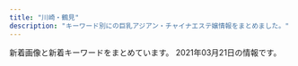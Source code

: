 ```yaml
---
title: "川崎・鶴見"
description: "キーワード別にの巨乳アジアン・チャイナエステ嬢情報をまとめました。"
---
```


新着画像と新着キーワードをまとめています。
2021年03月21日の情報です。

<DmmAffiliateIns />
<KeywordTable
  shops={
    [
    {
        "img_links": [],
        "name": "\u4eba\u9b5a\u306e\u604b",
        "keywords": {},
        "url": "http://genkimori.ests.jp/",
        "station": "JR\u9db4\u898b\u99c5\u6771\u53e3"
    },
    {
        "name": "Lucky\u30fb\u30e9\u30c3\u30ad\u30fc",
        "station": "\u9db4\u898b\u99c5\u6771\u53e3",
        "img_links": [
            "http://t-lucky.work/images/5.jpg",
            "http://t-lucky.work/images/head.jpg",
            "http://t-lucky.work/images/staff_t.jpg",
            "http://t-lucky.work/images/int2.jpg",
            "http://t-lucky.work/images/b1.jpg",
            "http://t-lucky.work/images/int1.jpg",
            "http://t-lucky.work/sp/img/emi1.jpg",
            "http://t-lucky.work/sp/images/b2.jpg",
            "http://t-lucky.work/sp/images/menu/top.jpg",
            "http://t-lucky.work/sp/staff/yuki.jpg",
            "http://t-lucky.work/sp/staff/mika.jpg",
            "http://t-lucky.work/images/1.jpg",
            "http://t-lucky.work/sp/staff/mimi.jpg",
            "http://t-lucky.work/images/sys3.jpg",
            "http://t-lucky.work/images/8.jpg",
            "http://t-lucky.work/img/yuki1.jpg",
            "http://t-lucky.work/img/yumi1.jpg",
            "http://t-lucky.work/sp/images/pc.jpg",
            "http://t-lucky.work/sp/img/mimi1.jpg",
            "http://t-lucky.work/staff/mika.jpg",
            "http://t-lucky.work/staff/rei.jpg",
            "http://t-lucky.work/sp/img/yuyu1.jpg",
            "http://t-lucky.work/sp/images/ac1.jpg",
            "http://t-lucky.work/images/line.png",
            "http://t-lucky.work/sp/staff/rina.jpg",
            "http://t-lucky.work/sp/images/b3.jpg",
            "http://t-lucky.work/img/yuyu1.jpg",
            "http://t-lucky.work/sp/img/rina1.jpg",
            "http://t-lucky.work/sp/images/tel.jpg",
            "http://t-lucky.work/staff/yuki.jpg",
            "http://t-lucky.work/sp/images/int2.jpg",
            "http://t-lucky.work/sp/staff/yuyu.jpg",
            "http://t-lucky.work/sp/images/footer.jpg",
            "http://t-lucky.work/images/3.jpg",
            "http://t-lucky.work/sp/img/yuki1.jpg",
            "http://t-lucky.work/images/ta.jpg",
            "http://t-lucky.work/img/emi1.jpg",
            "http://t-lucky.work/images/sys4.jpg",
            "http://t-lucky.work/sp/images/sys1.jpg",
            "http://t-lucky.work/sp/menu/top.jpg",
            "http://t-lucky.work/images/6.jpg",
            "http://t-lucky.work/images/9.jpg",
            "http://t-lucky.work/sp/img/aya1.jpg",
            "http://t-lucky.work/img/aya1.jpg",
            "http://t-lucky.work/img/mika1.jpg",
            "http://t-lucky.work/images/sys2.jpg",
            "http://t-lucky.work/images/sys1.jpg",
            "http://t-lucky.work/sp/images/rec1.jpg",
            "http://t-lucky.work/sp/images/top.jpg",
            "http://t-lucky.work/sp/staff/aya.jpg",
            "http://t-lucky.work/images/2.jpg",
            "http://t-lucky.work/staff/mimi.jpg",
            "http://t-lucky.work/staff/yuyu.jpg",
            "http://t-lucky.work/img/mimi1.jpg",
            "http://t-lucky.work/sp/images/menu/staff.jpg",
            "http://t-lucky.work/staff/rina.jpg",
            "http://t-lucky.work/sp/staff/yumi.jpg",
            "http://t-lucky.work/images/b3.jpg",
            "http://t-lucky.work/sp/menu/staff.jpg",
            "http://t-lucky.work/sp/images/int1.jpg",
            "http://t-lucky.work/images/sm.jpg",
            "http://t-lucky.work/images/7.jpg",
            "http://t-lucky.work/images/4.jpg",
            "http://t-lucky.work/staff/emi.jpg",
            "http://t-lucky.work/images/tr.jpg",
            "http://t-lucky.work/images/news.jpg",
            "http://t-lucky.work/images/b2.jpg",
            "http://t-lucky.work/sp/images/topgirl.jpg",
            "http://t-lucky.work/images/interior_t.jpg",
            "http://t-lucky.work/sp/staff/emi.jpg",
            "http://t-lucky.work/img/rina1.jpg",
            "http://t-lucky.work/sp/img/rei1.jpg",
            "http://t-lucky.work/sp/images/staff_t.jpg",
            "http://t-lucky.work/sp/img/mika1.jpg",
            "http://t-lucky.work/sp/images/sys2.jpg",
            "http://t-lucky.work/staff/aya.jpg",
            "http://t-lucky.work/sp/images/news.jpg",
            "http://t-lucky.work/sp/img/yumi1.jpg",
            "http://t-lucky.work/staff/yumi.jpg",
            "http://t-lucky.work/sp/images/head.jpg",
            "http://t-lucky.work/sp/staff/rei.jpg",
            "http://t-lucky.work/sp/menu/interior.jpg",
            "http://t-lucky.work/sp/images/interior_t.jpg",
            "http://t-lucky.work/img/rei1.jpg",
            "http://t-lucky.work/sp/images/b1.jpg",
            "http://t-lucky.work/sp/images/newsb.jpg"
        ],
        "keywords": {},
        "url": "http://t-lucky.work/"
    },
    {
        "img_links": [
            "http://www.iyasi-massage.com/images/staff/sta_01.jpg",
            "http://www.iyasi-massage.com/images/staff/sta_021.jpg",
            "http://www.iyasi-massage.com/images/gallery/gallery_01.jpg",
            "http://www.iyasi-massage.com/images/home/index_page_top.jpg",
            "http://www.iyasi-massage.com/images/staff/sta_06.jpg",
            "http://www.iyasi-massage.com/images/staff/sta_0z2.jpg",
            "http://www.iyasi-massage.com/images/staff/staff_top.jpg",
            "http://www.iyasi-massage.com/images/staff_one/staff_one_top.jpg",
            "http://www.iyasi-massage.com/images/home/index_04.jpg",
            "http://www.iyasi-massage.com/images/top/top_04.jpg",
            "http://www.iyasi-massage.com/images/staff/sta_023.jpg",
            "http://www.iyasi-massage.com/images/gallery/gallery_402.jpg",
            "http://www.iyasi-massage.com/images/staff/sta_03.jpg",
            "http://www.iyasi-massage.com/images/top/top_05.jpg",
            "http://www.iyasi-massage.com/images/gallery/gallery_101.jpg",
            "http://www.iyasi-massage.com/images/staff/sta_08.jpg",
            "http://www.iyasi-massage.com/images/staff_one/staff_one_04.jpg",
            "http://www.iyasi-massage.com/images/gallery/gallery_403.jpg",
            "http://www.iyasi-massage.com/images/staff_one/staff_one_03.jpg",
            "http://www.iyasi-massage.com/images/staff/sta_0z6.jpg",
            "http://www.iyasi-massage.com/images/top/top_06.jpg",
            "http://www.iyasi-massage.com/images/top/top_08.png",
            "http://www.iyasi-massage.com/images/system/syatem_303.jpg",
            "http://www.iyasi-massage.com/images/gallery/gallery_top.jpg",
            "http://www.iyasi-massage.com/images/staff_one/staff_one_07.png",
            "http://www.iyasi-massage.com/images/home/QR.png",
            "http://www.iyasi-massage.com/images/staff_one/staff_one_08.png",
            "http://www.iyasi-massage.com/images/staff_one/staff_one_01.jpg",
            "http://www.iyasi-massage.com/images/home/index_tel.jpg",
            "http://www.iyasi-massage.com/images/staff_image/staff_d05.jpg",
            "http://www.iyasi-massage.com/images/staff_one/staff_one_02.jpg",
            "http://www.iyasi-massage.com/images/staff/sta_0z9.jpg",
            "http://www.iyasi-massage.com/images/staff_one/staff_one_05.jpg",
            "http://www.iyasi-massage.com/images/home/top_qp.jpg",
            "http://www.iyasi-massage.com/images/system/syatem_301.jpg",
            "http://www.iyasi-massage.com/images/top/top_01.jpg",
            "http://www.iyasi-massage.com/images/system/syatem_302.jpg",
            "http://www.iyasi-massage.com/images/staff/sta_04.jpg",
            "http://www.iyasi-massage.com/images/home/index_03.jpg",
            "http://www.iyasi-massage.com/images/staff/sta_0z10.jpg",
            "http://www.iyasi-massage.com/images/staff/sta_010.jpg",
            "http://www.iyasi-massage.com/images/home/index_qup.jpg",
            "http://www.iyasi-massage.com/images/gallery/gallery_102.jpg",
            "http://www.iyasi-massage.com/images/staff_image/staff_d04.jpg",
            "http://www.iyasi-massage.com/images/gallery/gallery_103.jpg",
            "http://www.iyasi-massage.com/images/staff/sta_0z8.jpg",
            "http://www.iyasi-massage.com/images/staff/sta_0z12.jpg",
            "http://www.iyasi-massage.com/images/gallery/gallery_401.jpg",
            "http://www.iyasi-massage.com/images/gallery/gallery_404.jpg",
            "http://www.iyasi-massage.com/images/staff_image/staff_d03.jpg",
            "http://www.iyasi-massage.com/images/top/top_03.jpg",
            "http://www.iyasi-massage.com/images/gallery/gallery_104.jpg",
            "http://www.iyasi-massage.com/images/staff_image/staff_d06.jpg",
            "http://www.iyasi-massage.com/images/staff_image/staff_d01.jpg",
            "http://www.iyasi-massage.com/images/top/top_02.jpg",
            "http://www.iyasi-massage.com/images/staff/sta_07.jpg",
            "http://www.iyasi-massage.com/images/staff_image/staff_d02.jpg"
        ],
        "keywords": {},
        "name": "\u6843\u6e90\u90f7",
        "station": "JR\u5ddd\u5d0e\u99c5\u6771\u53e3",
        "url": "http://www.iyasi-massage.com/"
    },
    {
        "name": "Men\u2019s Pal Spa\u30fb\u30e1\u30f3\u30ba\u30d1\u30eb\u30b9\u30d1",
        "station": "JR\u9db4\u898b\u99c5\u6771\u53e3",
        "url": "https://www.pal-spa.com/",
        "keywords": {
            "G": 13,
            "\u30c0\u30a4\u30ca\u30de\u30a4\u30c8": 1,
            "\u30bb\u30af\u30b7\u30fc": 8,
            "100": 1
        },
        "img_links": [
            "https://www.pal-spa.com/img/girl/main/smain2342be10adc295a0fc3adfdb5b77838c4a7.jpg",
            "https://www.pal-spa.com/img/girl/main/smain28209dcea86d45d39c34084233d3f05abd3.jpg",
            "https://www.pal-spa.com/img/blog/palspa_blog_20200803_ai4.jpg",
            "https://www.pal-spa.com/img/camp/camp_20210303sp.jpg",
            "https://www.pal-spa.com/img/girl/pickup/pickup20200104064211.jpg",
            "https://www.pal-spa.com/img/girl/list/slist9224bead323710d8ed7f0640125518c54.jpg",
            "https://www.pal-spa.com/img/girl/main/smain2924975d1e88a92635112090a18fddfe496.jpg",
            "https://www.pal-spa.com/img/blog/palspa_blog_20200113_miyuki3.jpg",
            "https://www.pal-spa.com/img/blog/palspa_blog_20200316_aya2.jpg",
            "https://www.pal-spa.com/img/girl/main/smain34264ec295988800531cb0f78cdcfbcb9cf.jpg",
            "https://www.pal-spa.com/img/blog/palspa_blog_20200113_miyuki2.jpg",
            "https://www.pal-spa.com/img/material/massage_sentai1.jpg",
            "https://www.pal-spa.com/img/blog/palspa_blog_20200316_aya3.jpg",
            "https://www.pal-spa.com/img/girl/main/smain93489e4bc2f68cb6c1df5f2c0780e53ef2.jpg",
            "https://www.pal-spa.com/img/blog/postimage20200805131611.jpg",
            "https://www.pal-spa.com/img/blog/palspa_blog_20191204_izumi6.jpg",
            "https://www.pal-spa.com/img/blog/palspa_blog_20191204_izumi7.jpg",
            "https://www.pal-spa.com/img/girl/main/smain851caefc8aa890323cc659f5abf9da1937.jpg",
            "https://www.pal-spa.com/img/girl/main/smain241254584407bed049e349a41c5443a4345.jpg",
            "https://www.pal-spa.com/img/girl/main/smain2934975d1e88a92635112090a18fddfe496.jpg",
            "https://www.pal-spa.com/img/blog/palspa_blog_20191201_kiki5.jpg",
            "https://www.pal-spa.com/img/blog/palspa_blog_20200803_ai6.jpg",
            "https://www.pal-spa.com/img/blog/palspa_blog_20200113_miyuki5.jpg",
            "https://www.pal-spa.com/img/girl/main/smain2332be10adc295a0fc3adfdb5b77838c4a7.jpg",
            "https://www.pal-spa.com/img/girl/main/smain44b39a706bac6618b1571f7fdf4631427d.jpg",
            "https://www.pal-spa.com/img/girl/main/smain411179e3d7fbd9c1dd52f6aa2a671ce0bd.jpg",
            "https://www.pal-spa.com/img/girl/pickup/pickup20210315213817.jpg",
            "https://www.pal-spa.com/img/blog/postimage20191201160850.jpg",
            "https://www.pal-spa.com/img/girl/main/smain295c66d8a8ea77ad563b7a5d4d245be38c5.jpg",
            "https://www.pal-spa.com/img/girl/list/sface259a92ee295305fdbc6e4cd5a68dad5216.jpg",
            "https://www.pal-spa.com/img/girl/main/smain821caefc8aa890323cc659f5abf9da1937.jpg",
            "https://www.pal-spa.com/img/blog/palspa_blog_20191201_aica4.jpg",
            "https://www.pal-spa.com/img/girl/list/slist21c8c7f499c3f4da854e401c53978a3677.jpg",
            "https://www.pal-spa.com/img/girl/list/slist3554b4a93c1d8da9b438b9a8315d5d34f1.jpg",
            "https://www.pal-spa.com/img/blog/palspa_blog_20191201_aica3.jpg",
            "https://www.pal-spa.com/img/girl/pickup/pickup20210120104719.jpg",
            "https://www.pal-spa.com/img/material/massage_siatu1.jpg",
            "https://www.pal-spa.com/img/blog/palspa_blog_20191201_aica7.jpg",
            "https://www.pal-spa.com/img/girl/list/sface2815022380c60cdc7043c4ec074cee02f5.jpg",
            "https://www.pal-spa.com/img/girl/pickup/pickup20200822150116.jpg",
            "https://www.pal-spa.com/img/girl/list/sface31f19f00dae05be97f6dce6cb5dbe8eec8.jpg",
            "https://www.pal-spa.com/img/girl/main/smain254b45d339d6509c6b7779e499e2a9b6ba6.jpg",
            "https://www.pal-spa.com/img/girl/main/smain92489e4bc2f68cb6c1df5f2c0780e53ef2.jpg",
            "https://www.pal-spa.com/img/girl/main/smain311813891f0a4f13a5dcec2552f803dff41.jpg",
            "https://www.pal-spa.com/img/blog/postimage20190909035711.jpg",
            "https://www.pal-spa.com/img/material/image_auth.png",
            "https://www.pal-spa.com/img/girl/main/smain313cf1a94bbeb47fd61d9c8a0ac5715f220.jpg",
            "https://www.pal-spa.com/img/girl/main/smain321552450a07c5e6fcf616569ce56276f28.jpg",
            "https://www.pal-spa.com/img/girl/main/smain3448922ce8484534d2b75a91ab7a300e6de.jpg",
            "https://www.pal-spa.com/img/material/massage_sentai3.jpg",
            "https://www.pal-spa.com/img/girl/list/sface21a4782a043e7ca29f58aba8d6552a2d6e.jpg",
            "https://www.pal-spa.com/img/blog/palspa_blog_20191201_yui4.jpg",
            "https://www.pal-spa.com/img/blog/palspa_blog_20200316_aya8.jpg",
            "https://www.pal-spa.com/img/girl/list/swest2934a16061b4519bc353f475021810bbc2.jpg",
            "https://www.pal-spa.com/img/girl/list/slist32552450a07c5e6fcf616569ce56276f28.jpg",
            "https://www.pal-spa.com/img/blog/postimage20190823184018.jpg",
            "https://www.pal-spa.com/img/blog/palspa_blog_20200803_ai5.jpg",
            "https://www.pal-spa.com/img/girl/main/smain355497d0fc321a60342a97907dcf15eddb4.jpg",
            "https://www.pal-spa.com/img/blog/palspa_blog_20191201_yui6.jpg",
            "https://www.pal-spa.com/img/camp/20210303_newface.jpg",
            "https://www.pal-spa.com/img/blog/palspa_blog_20191204_erica2.jpg",
            "https://www.pal-spa.com/img/blog/palspa_blog_20200113_miyuki8.jpg",
            "https://www.pal-spa.com/img/blog/palspa_blog_20191201_yui5.jpg",
            "https://www.pal-spa.com/img/blog/palspa_blog_20191201_yui3.jpg",
            "https://www.pal-spa.com/img/girl/list/swest34fb1e5b054a6796aafb6d24f36ac90950.jpg",
            "https://www.pal-spa.com/img/girl/main/smain2322be10adc295a0fc3adfdb5b77838c4a7.jpg",
            "https://www.pal-spa.com/img/girl/main/smain253b45d339d6509c6b7779e499e2a9b6ba6.jpg",
            "https://www.pal-spa.com/img/girl/list/sface2934a16061b4519bc353f475021810bbc2.jpg",
            "https://www.pal-spa.com/img/blog/postimage20191201162035.jpg",
            "https://www.pal-spa.com/img/girl/main/smain32444cc176e6519c5cfcaa30cdb6b3d4ae6.jpg",
            "https://www.pal-spa.com/img/blog/postimage20191205024522.jpg",
            "https://www.pal-spa.com/img/girl/list/slist31991bce11ee745ecab812af3ff1cb34c6.jpg",
            "https://www.pal-spa.com/img/blog/palspa_blog_20200316_aya5.jpg",
            "https://www.pal-spa.com/img/girl/list/sface41179e3d7fbd9c1dd52f6aa2a671ce0bd.jpg",
            "https://www.pal-spa.com/img/blog/palspa_blog_20200803_ai8.jpg",
            "https://www.pal-spa.com/img/girl/main/smain29126f46703ae5614cc6531d2d744ef64cb.jpg",
            "https://www.pal-spa.com/img/girl/main/smain95ef1bf25458f90407a4281129029fee02.jpg",
            "https://www.pal-spa.com/img/girl/main/smain315f04254ecea9c57f49748c46b01a7664c.jpg",
            "https://www.pal-spa.com/img/camp/camp_20210101min75.jpg",
            "https://www.pal-spa.com/img/girl/list/swest232be10adc295a0fc3adfdb5b77838c4a7.jpg",
            "https://www.pal-spa.com/img/girl/list/slist24940766e3a46af57756429b6407dea11e.jpg",
            "https://www.pal-spa.com/img/girl/main/smain281fd9bc58195da2c4f8c318534044e362e.jpg",
            "https://www.pal-spa.com/img/girl/list/sface35c7e2ebf50e97c57692dbfd94cccf9ddb.jpg",
            "https://www.pal-spa.com/img/girl/main/smain215a4782a043e7ca29f58aba8d6552a2d6e.jpg",
            "https://www.pal-spa.com/img/girl/list/sface32552450a07c5e6fcf616569ce56276f28.jpg",
            "https://www.pal-spa.com/img/girl/list/swest32552450a07c5e6fcf616569ce56276f28.jpg",
            "https://www.pal-spa.com/img/girl/main/smain2352be10adc295a0fc3adfdb5b77838c4a7.jpg",
            "https://www.pal-spa.com/img/girl/list/sface9b20525be57ec14c2cab254b7f38bd4df.jpg",
            "https://www.pal-spa.com/img/girl/main/smain255b45d339d6509c6b7779e499e2a9b6ba6.jpg",
            "https://www.pal-spa.com/img/girl/main/smain3438922ce8484534d2b75a91ab7a300e6de.jpg",
            "https://www.pal-spa.com/img/blog/palspa_blog_20200803_ai3.jpg",
            "https://www.pal-spa.com/img/girl/list/sface232be10adc295a0fc3adfdb5b77838c4a7.jpg",
            "https://www.pal-spa.com/img/girl/main/smain283aa054b0383cc218664f07c55c4e1d3f0.jpg",
            "https://www.pal-spa.com/img/blog/palspa_blog_20191201_kiki7.jpg",
            "https://www.pal-spa.com/img/girl/main/smain214a4782a043e7ca29f58aba8d6552a2d6e.jpg",
            "https://www.pal-spa.com/img/camp/camp_20210201.jpg",
            "https://www.pal-spa.com/img/girl/main/smain354497d0fc321a60342a97907dcf15eddb4.jpg",
            "https://www.pal-spa.com/img/blog/palspa_blog_20191204_izumi4.jpg",
            "https://www.pal-spa.com/img/girl/list/swest24254584407bed049e349a41c5443a4345.jpg",
            "https://www.pal-spa.com/img/girl/list/slist41179e3d7fbd9c1dd52f6aa2a671ce0bd.jpg",
            "https://www.pal-spa.com/img/blog/palspa_blog_20191204_izumi1.jpg",
            "https://www.pal-spa.com/img/blog/palspa_blog_20191204_erica6.jpg",
            "https://www.pal-spa.com/img/blog/postimage20200112225143.jpg",
            "https://www.pal-spa.com/img/blog/palspa_blog_20191204_erica4.jpg",
            "https://www.pal-spa.com/img/girl/main/smain3525044e0e79b6d94578c6c78296fb853e4.jpg",
            "https://www.pal-spa.com/img/girl/main/smain94ef1bf25458f90407a4281129029fee02.jpg",
            "https://www.pal-spa.com/img/blog/palspa_blog_20191201_aica1.jpg",
            "https://www.pal-spa.com/img/girl/main/smain32aa1148d56856a2cfde4a3dfdd8d1c5ed.jpg",
            "https://www.pal-spa.com/img/blog/postimage20210128110639.jpg",
            "https://www.pal-spa.com/img/girl/list/swest3c2ba25b14b61f54befa1ec672e487350.jpg",
            "https://www.pal-spa.com/img/blog/palspa_blog_20200113_miyuki7.jpg",
            "https://www.pal-spa.com/img/girl/list/slist2384c844601b0fd2f7aabfe4a5a12163b7.jpg",
            "https://www.pal-spa.com/img/blog/palspa_blog_20210120_haruka5.jpg",
            "https://www.pal-spa.com/img/girl/list/slist3aa1148d56856a2cfde4a3dfdd8d1c5ed.jpg",
            "https://www.pal-spa.com/img/girl/main/smain31aa1148d56856a2cfde4a3dfdd8d1c5ed.jpg",
            "https://www.pal-spa.com/img/girl/main/smain32544cc176e6519c5cfcaa30cdb6b3d4ae6.jpg",
            "https://www.pal-spa.com/img/blog/palspa_blog_20191204_izumi3.jpg",
            "https://www.pal-spa.com/img/blog/palspa_blog_20210120_haruka3.jpg",
            "https://www.pal-spa.com/img/girl/main/smain841caefc8aa890323cc659f5abf9da1937.jpg",
            "https://www.pal-spa.com/img/blog/postimage20190615060904.jpg",
            "https://www.pal-spa.com/img/blog/palspa_blog_20200803_ai7.jpg",
            "https://www.pal-spa.com/img/girl/pickup/pickup20200923134207.jpg",
            "https://www.pal-spa.com/img/girl/main/smain43f417400ac5884575399559541bcf4c17.jpg",
            "https://www.pal-spa.com/img/girl/main/smain341fb1e5b054a6796aafb6d24f36ac90950.jpg",
            "https://www.pal-spa.com/img/girl/list/sface8aaf0584954cf78c6fa0e4d5235d359c9.jpg",
            "https://www.pal-spa.com/img/blog/palspa_blog_20200113_miyuki4.jpg",
            "https://www.pal-spa.com/img/blog/palspa_blog_20200316_aya10.jpg",
            "https://www.pal-spa.com/img/blog/palspa_blog_20191204_erica7.jpg",
            "https://www.pal-spa.com/img/girl/pickup/pickup20200730025343.jpg",
            "https://www.pal-spa.com/img/girl/main/smain35154b4a93c1d8da9b438b9a8315d5d34f1.jpg",
            "https://www.pal-spa.com/img/blog/palspa_blog_20200803_ai2.jpg",
            "https://www.pal-spa.com/img/blog/palspa_blog_20191201_aica5.jpg",
            "https://www.pal-spa.com/img/girl/main/smain251b45d339d6509c6b7779e499e2a9b6ba6.jpg",
            "https://www.pal-spa.com/img/blog/palspa_blog_20200316_aya6.jpg",
            "https://www.pal-spa.com/img/blog/palspa_blog_20191201_yui2.jpg",
            "https://www.pal-spa.com/img/blog/palspa_blog_20191204_izumi2.jpg",
            "https://www.pal-spa.com/img/blog/postimage20191201161433.jpg",
            "https://www.pal-spa.com/img/material/massage_siatu3.jpg",
            "https://www.pal-spa.com/img/blog/palspa_blog_20191201_kiki2.jpg",
            "https://www.pal-spa.com/img/blog/postimage20191201160113.jpg",
            "https://www.pal-spa.com/img/girl/main/smain81aaf0584954cf78c6fa0e4d5235d359c9.jpg",
            "https://www.pal-spa.com/img/girl/list/swest21a4782a043e7ca29f58aba8d6552a2d6e.jpg",
            "https://www.pal-spa.com/img/blog/palspa_blog_20200316_aya4.jpg",
            "https://www.pal-spa.com/img/girl/list/swest95fea8ce189d2417d922eb9079627b3ac.jpg",
            "https://www.pal-spa.com/img/girl/list/slist34fb1e5b054a6796aafb6d24f36ac90950.jpg",
            "https://www.pal-spa.com/img/blog/palspa_blog_20191204_erica1.jpg",
            "https://www.pal-spa.com/img/girl/main/smain285aa054b0383cc218664f07c55c4e1d3f0.jpg",
            "https://www.pal-spa.com/img/girl/main/smain284aa054b0383cc218664f07c55c4e1d3f0.jpg",
            "https://www.pal-spa.com/img/blog/palspa_blog_20200803_ai9.jpg",
            "https://www.pal-spa.com/img/blog/palspa_blog_20191201_kiki1.jpg",
            "https://www.pal-spa.com/img/blog/palspa_blog_20200316_aya9.jpg",
            "https://www.pal-spa.com/img/blog/palspa_blog_20191201_yui1.jpg",
            "https://www.pal-spa.com/img/girl/main/smain3458922ce8484534d2b75a91ab7a300e6de.jpg",
            "https://www.pal-spa.com/img/girl/main/smain212a4782a043e7ca29f58aba8d6552a2d6e.jpg",
            "https://www.pal-spa.com/img/girl/list/slist82771fec40d02127b42e7e4941a97d5e8.jpg",
            "https://www.pal-spa.com/img/blog/palspa_blog_20200316_aya11.jpg",
            "https://www.pal-spa.com/img/blog/palspa_blog_20191201_aica6.jpg",
            "https://www.pal-spa.com/img/blog/palspa_blog_20200316_aya1.jpg",
            "https://www.pal-spa.com/img/blog/palspa_blog_20191201_kiki3.jpg",
            "https://www.pal-spa.com/img/blog/postimage20191205024146.jpg",
            "https://www.pal-spa.com/img/girl/main/smain213a4782a043e7ca29f58aba8d6552a2d6e.jpg",
            "https://www.pal-spa.com/img/girl/main/smain312cf1a94bbeb47fd61d9c8a0ac5715f220.jpg",
            "https://www.pal-spa.com/img/girl/main/smain211a4782a043e7ca29f58aba8d6552a2d6e.jpg",
            "https://www.pal-spa.com/img/blog/palspa_blog_20210120_haruka4.jpg",
            "https://www.pal-spa.com/img/girl/main/smain424a6d03832c91a865b6562a3dc842e51a.jpg",
            "https://www.pal-spa.com/img/blog/palspa_blog_20191204_erica5.jpg",
            "https://www.pal-spa.com/img/girl/main/smain314f04254ecea9c57f49748c46b01a7664c.jpg",
            "https://www.pal-spa.com/img/girl/list/slist29b91c9bcc8e157811f43836e0e81c7a7e.jpg",
            "https://www.pal-spa.com/img/blog/palspa_blog_20210120_haruka1.jpg",
            "https://www.pal-spa.com/img/blog/palspa_blog_20191201_yui7.jpg",
            "https://www.pal-spa.com/img/blog/postimage20200316071533.jpg",
            "https://www.pal-spa.com/img/girl/list/swest81caefc8aa890323cc659f5abf9da1937.jpg",
            "https://www.pal-spa.com/img/girl/main/smain2312be10adc295a0fc3adfdb5b77838c4a7.jpg",
            "https://www.pal-spa.com/img/girl/main/smain32244cc176e6519c5cfcaa30cdb6b3d4ae6.jpg",
            "https://www.pal-spa.com/img/material/massage_sentai2.jpg",
            "https://www.pal-spa.com/img/girl/list/swest352b89681dd1c11f6c2b3d93f5253fdb44.jpg",
            "https://www.pal-spa.com/img/girl/main/smain252b45d339d6509c6b7779e499e2a9b6ba6.jpg",
            "https://www.pal-spa.com/img/girl/list/slist2803b6e28547718e5f6d36e0d1c631fbcd.jpg",
            "https://www.pal-spa.com/img/blog/palspa_blog_20200113_miyuki6.jpg",
            "https://www.pal-spa.com/img/girl/main/smain2944975d1e88a92635112090a18fddfe496.jpg",
            "https://www.pal-spa.com/img/blog/palspa_blog_20191204_izumi5.jpg",
            "https://www.pal-spa.com/img/blog/palspa_blog_20191201_kiki6.jpg",
            "https://www.pal-spa.com/img/girl/list/swest2815022380c60cdc7043c4ec074cee02f5.jpg",
            "https://www.pal-spa.com/img/girl/main/smain349afba4e500f33ea543f800c8238c1f49.jpg",
            "https://www.pal-spa.com/img/girl/list/sface3c2ba25b14b61f54befa1ec672e487350.jpg",
            "https://www.pal-spa.com/img/girl/main/smain91489e4bc2f68cb6c1df5f2c0780e53ef2.jpg",
            "https://www.pal-spa.com/img/girl/list/swest41179e3d7fbd9c1dd52f6aa2a671ce0bd.jpg",
            "https://www.pal-spa.com/img/girl/list/swest259a92ee295305fdbc6e4cd5a68dad5216.jpg",
            "https://www.pal-spa.com/img/girl/list/sface24254584407bed049e349a41c5443a4345.jpg",
            "https://www.pal-spa.com/img/material/massage_siatu2.jpg",
            "https://www.pal-spa.com/img/girl/list/swest31f19f00dae05be97f6dce6cb5dbe8eec8.jpg",
            "https://www.pal-spa.com/img/blog/palspa_blog_20191204_erica3.jpg",
            "https://www.pal-spa.com/img/girl/main/smain242efb09e433a238cc9c94272805945bf96.jpg",
            "https://www.pal-spa.com/img/blog/palspa_blog_20200113_miyuki1.jpg",
            "https://www.pal-spa.com/img/girl/main/smain339afba4e500f33ea543f800c8238c1f49.jpg",
            "https://www.pal-spa.com/img/blog/palspa_blog_20200316_aya7.jpg",
            "https://www.pal-spa.com/img/girl/main/smain831caefc8aa890323cc659f5abf9da1937.jpg",
            "https://www.pal-spa.com/img/blog/palspa_blog_20191201_kiki4.jpg",
            "https://www.pal-spa.com/img/girl/list/sface34fb1e5b054a6796aafb6d24f36ac90950.jpg",
            "https://www.pal-spa.com/img/girl/main/smain3535044e0e79b6d94578c6c78296fb853e4.jpg",
            "https://www.pal-spa.com/img/girl/main/smain32344cc176e6519c5cfcaa30cdb6b3d4ae6.jpg",
            "https://www.pal-spa.com/img/blog/palspa_blog_20210120_haruka6.jpg",
            "https://www.pal-spa.com/img/girl/list/slist256b08026e0fe59c124751f4ba2dce9484.jpg",
            "https://www.pal-spa.com/img/blog/palspa_blog_20200803_ai1.jpg",
            "https://www.pal-spa.com/img/blog/palspa_blog_20191201_aica2.jpg"
        ]
    },
    {
        "name": "\u798f\u7e01\u30fbFUKUEN",
        "station": "JR\u9db4\u898b\u99c5\u6771\u53e3",
        "url": "http://www.fukuen.in/",
        "keywords": {
            "G": 4,
            "\u30bb\u30af\u30b7\u30fc": 2,
            "\u80f8": 2
        },
        "img_links": [
            "http://www.fukuen.in/img/material/shiatsu4rev1.jpg",
            "http://www.fukuen.in/img/material/akasuri6rev1.jpg",
            "http://www.fukuen.in/img/material/sentai3.jpg",
            "http://www.fukuen.in/img/girl/list/swest72b8648aae56da25b7c7573dc007cc2de.jpg",
            "http://www.fukuen.in/img/girl/extra/haruka_20210313_5.jpg",
            "http://www.fukuen.in/img/girl/main/smain736910286ab0a44682bfc6f093f287b998.jpg",
            "http://www.fukuen.in/img/material/shiatsu5rev1.jpg",
            "http://www.fukuen.in/img/girl/main/smain82429f69a5e0facf26b5c596ab5374c79a.jpg",
            "http://www.fukuen.in/img/girl/main/smain22a5f5188f9c41ddb221fc0bead2a8556b.jpg",
            "http://www.fukuen.in/img/material/oil6.jpg",
            "http://www.fukuen.in/img/girl/extra/haruka_20210313_2.jpg",
            "http://www.fukuen.in/img/girl/list/swest25902fb05705d4f4dcd3bb55fc78d46ee.jpg",
            "http://www.fukuen.in/img/girl/extra/haruka_20210313_3.jpg",
            "http://www.fukuen.in/img/girl/main/smain721ab20435a050b6117e25de016c851a5e.jpg",
            "http://www.fukuen.in/img/girl/list/slist21d95f10417cbe687c362ac86a6caaf51.jpg",
            "http://www.fukuen.in/img/girl/list/slist5751a73c1d67d106b755f2a10f214b1fb.jpg",
            "http://www.fukuen.in/img/material/arrow_prev.png",
            "http://www.fukuen.in/img/girl/list/swest13a9012a45cd10e4bbf815bf1cd1dfb50a.jpg",
            "http://www.fukuen.in/img/girl/extra/ai_20200914_1.jpg",
            "http://www.fukuen.in/img/camp/20200610_shinki.jpg",
            "http://www.fukuen.in/img/material/akasuri3.jpg",
            "http://www.fukuen.in/img/girl/main/smain435ef08e32ca6d2936eee599647ef1be42.jpg",
            "http://www.fukuen.in/img/material/oil4.jpg",
            "http://www.fukuen.in/img/girl/extra/risa_20200923_1.jpg",
            "http://www.fukuen.in/img/girl/main/smain8415e8cbb1c49eb7c8caa026cbfa4e5e53.jpg",
            "http://www.fukuen.in/img/girl/main/smain11372fb92a183b52eed6697b1dc18d650f.jpg",
            "http://www.fukuen.in/img/girl/list/slist11a00cec64c1902f8f81d6458bd81ecc3.jpg",
            "http://www.fukuen.in/img/girl/main/smain21a5f5188f9c41ddb221fc0bead2a8556b.jpg",
            "http://www.fukuen.in/img/girl/extra/ai_20200914_4.jpg",
            "http://www.fukuen.in/img/girl/pickup/pickup20210316230958.jpg",
            "http://www.fukuen.in/img/material/sentai5rev1.jpg",
            "http://www.fukuen.in/img/girl/main/smain141e48573960397dac752f153b86f52127e.jpg",
            "http://www.fukuen.in/img/material/arrow_next.png",
            "http://www.fukuen.in/img/girl/main/smain12372fb92a183b52eed6697b1dc18d650f.jpg",
            "http://www.fukuen.in/img/girl/list/slist8fbaefba79306aed7d52f3369481c4f79.jpg",
            "http://www.fukuen.in/img/material/sentai2.jpg",
            "http://www.fukuen.in/img/girl/list/slist13198a095a589d6e99c04b29b48a066f60.jpg",
            "http://www.fukuen.in/img/material/akasuri2rev1.jpg",
            "http://www.fukuen.in/img/girl/main/smain53fb1c032274e28d599eed619e1bedc3e4.jpg",
            "http://www.fukuen.in/img/girl/main/smain1435a475e5294d8872e2908b6e44ff2fd28.jpg",
            "http://www.fukuen.in/img/girl/extra/hotaru200809_3min75.jpg",
            "http://www.fukuen.in/img/girl/extra/haruka_20210313_4.jpg",
            "http://www.fukuen.in/img/girl/extra/risa_20200923_3.jpg",
            "http://www.fukuen.in/img/girl/main/smain1425a475e5294d8872e2908b6e44ff2fd28.jpg",
            "http://www.fukuen.in/img/girl/main/smain41f486b583999cfcec7913d7843c608159.jpg",
            "http://www.fukuen.in/img/girl/list/swest11a00cec64c1902f8f81d6458bd81ecc3.jpg",
            "http://www.fukuen.in/img/girl/extra/yuki_20210310_6.jpg",
            "http://www.fukuen.in/img/girl/main/smain133ec1dcb677e5be350bb150449f6c30de9.jpg",
            "http://www.fukuen.in/img/girl/extra/risa_20200923_5.jpg",
            "http://www.fukuen.in/img/girl/list/slist7a7cd4a2a61a08aea05c874262bd2983c.jpg",
            "http://www.fukuen.in/img/material/shiatsu1.jpg",
            "http://www.fukuen.in/img/material/sentai4.jpg",
            "http://www.fukuen.in/img/girl/extra/ai_20200914_2.jpg",
            "http://www.fukuen.in/img/girl/pickup/pickup20200705191440.jpg",
            "http://www.fukuen.in/img/girl/main/smain425ef08e32ca6d2936eee599647ef1be42.jpg",
            "http://www.fukuen.in/img/material/front.jpg",
            "http://www.fukuen.in/img/material/akasuri1.jpg",
            "http://www.fukuen.in/img/girl/main/smain23a5f5188f9c41ddb221fc0bead2a8556b.jpg",
            "http://www.fukuen.in/img/girl/extra/yuki_20210310_1.jpg",
            "http://www.fukuen.in/img/girl/extra/yuki_20210310_3.jpg",
            "http://www.fukuen.in/img/girl/main/smain81429f69a5e0facf26b5c596ab5374c79a.jpg",
            "http://www.fukuen.in/img/girl/extra/yuki_20210310_7.jpg",
            "http://www.fukuen.in/img/material/shiatsu2.jpg",
            "http://www.fukuen.in/img/girl/main/smain14540463708cafed5ed2857e0fb652102bb.jpg",
            "http://www.fukuen.in/img/girl/main/smain83429f69a5e0facf26b5c596ab5374c79a.jpg",
            "http://www.fukuen.in/img/girl/list/slist14e48573960397dac752f153b86f52127e.jpg",
            "http://www.fukuen.in/img/girl/list/swest1154c6465b3e80f1950af663ae9de86840.jpg",
            "http://www.fukuen.in/img/girl/main/smain513f8bf8e4517330b71f7b182328a05400.jpg",
            "http://www.fukuen.in/img/girl/main/smain52fb1c032274e28d599eed619e1bedc3e4.jpg",
            "http://www.fukuen.in/img/girl/main/smain746910286ab0a44682bfc6f093f287b998.jpg",
            "http://www.fukuen.in/img/girl/extra/hotaru200809_1min75.jpg",
            "http://www.fukuen.in/img/girl/list/slist48970948df1b5f673ddccf8bdc1c27ca3.jpg",
            "http://www.fukuen.in/img/girl/extra/hotaru200809_4min75.jpg",
            "http://www.fukuen.in/img/girl/pickup/pickup20210316232813.jpg",
            "http://www.fukuen.in/img/camp/20210303_spring.png",
            "http://www.fukuen.in/img/girl/main/smain112a604c7246ee7ef21ea1371bf0f8ae541.jpg",
            "http://www.fukuen.in/img/girl/pickup/pickup20200705191051.jpg",
            "http://www.fukuen.in/img/girl/list/swest8fbaefba79306aed7d52f3369481c4f79.jpg",
            "http://www.fukuen.in/img/girl/extra/hotaru200809_2min75.jpg",
            "http://www.fukuen.in/img/material/shiatsu6.jpg",
            "http://www.fukuen.in/img/girl/extra/yuki_20210310_4.jpg",
            "http://www.fukuen.in/img/girl/main/smain135ec1dcb677e5be350bb150449f6c30de9.jpg",
            "http://www.fukuen.in/img/girl/list/swest5751a73c1d67d106b755f2a10f214b1fb.jpg",
            "http://www.fukuen.in/img/girl/list/slist1154c6465b3e80f1950af663ae9de86840.jpg",
            "http://www.fukuen.in/img/material/akasuri4.jpg",
            "http://www.fukuen.in/img/girl/pickup/pickup20210316225343.jpg",
            "http://www.fukuen.in/img/girl/main/smain114a604c7246ee7ef21ea1371bf0f8ae541.jpg",
            "http://www.fukuen.in/img/girl/main/smain115a604c7246ee7ef21ea1371bf0f8ae541.jpg",
            "http://www.fukuen.in/img/material/oil3.jpg",
            "http://www.fukuen.in/img/material/shiatsu3.jpg",
            "http://www.fukuen.in/img/girl/main/smain131a9012a45cd10e4bbf815bf1cd1dfb50a.jpg",
            "http://www.fukuen.in/img/girl/main/smain14440463708cafed5ed2857e0fb652102bb.jpg",
            "http://www.fukuen.in/img/material/bath.jpg",
            "http://www.fukuen.in/img/material/oil5.jpg",
            "http://www.fukuen.in/img/material/oil1.jpg",
            "http://www.fukuen.in/img/girl/list/swest145a475e5294d8872e2908b6e44ff2fd28.jpg",
            "http://www.fukuen.in/img/material/oil2.jpg",
            "http://www.fukuen.in/img/material/akasuri5rev1.jpg",
            "http://www.fukuen.in/img/girl/main/smain134ec1dcb677e5be350bb150449f6c30de9.jpg",
            "http://www.fukuen.in/img/girl/extra/risa_20200923_4.jpg",
            "http://www.fukuen.in/img/material/sentai1.jpg",
            "http://www.fukuen.in/img/girl/list/swest4f486b583999cfcec7913d7843c608159.jpg",
            "http://www.fukuen.in/img/girl/main/smain11154c6465b3e80f1950af663ae9de86840.jpg",
            "http://www.fukuen.in/img/girl/main/smain132ec1dcb677e5be350bb150449f6c30de9.jpg",
            "http://www.fukuen.in/img/girl/extra/ai_20200914_3.jpg",
            "http://www.fukuen.in/img/material/image_auth.png",
            "http://www.fukuen.in/img/girl/main/smain13372fb92a183b52eed6697b1dc18d650f.jpg",
            "http://www.fukuen.in/img/girl/main/smain113a604c7246ee7ef21ea1371bf0f8ae541.jpg",
            "http://www.fukuen.in/img/girl/extra/yuki_20210310_5.jpg",
            "http://www.fukuen.in/img/girl/extra/risa_20200923_2.jpg",
            "http://www.fukuen.in/img/girl/main/smain711ab20435a050b6117e25de016c851a5e.jpg",
            "http://www.fukuen.in/img/girl/extra/yuki_20210310_2.jpg",
            "http://www.fukuen.in/img/material/sentai6rev1.jpg",
            "http://www.fukuen.in/img/girl/extra/haruka_20210313_1.jpg"
        ]
    },
    {
        "url": "http://rabbit.est.cm/",
        "keywords": {
            "86": 16,
            "D": 16
        },
        "station": "JR\u5ddd\u5d0e\u99c5\u6771\u53e3",
        "name": "\u7e01\u5712",
        "img_links": [
            "http://rabbit.est.cm/photos/sites/29/2017/09/2017090411494123.jpg",
            "http://rabbit.est.cm/images/s_staff.png",
            "http://rabbit.est.cm/photos/sites/29/2020/11/2020110707012088.jpg",
            "http://rabbit.est.cm/photos/sites/29/2017/02/3.jpg",
            "http://rabbit.est.cm/images/s_news.png",
            "http://rabbit.est.cm/images/top.jpg",
            "http://rabbit.est.cm/images/nbj3.jpg",
            "http://rabbit.est.cm/images/pick.png",
            "http://rabbit.est.cm/photos/sites/29/2017/04/01.jpg",
            "http://rabbit.est.cm/photos/sites/29/2017/03/girls03.jpg",
            "http://rabbit.est.cm/photos/sites/29/2017/03/188375621118420915.jpg",
            "http://rabbit.est.cm/photos/sites/29/2018/08/2018081709473259.jpg",
            "http://rabbit.est.cm/images/mobile.jpg",
            "http://rabbit.est.cm/images/nbj2.jpg"
        ]
    },
    {
        "url": "http://www.crownman.tank.jp/",
        "name": "\u30af\u30e9\u30a6\u30f3\u30fbCrown",
        "keywords": {},
        "station": "JR\u9db4\u898b\u99c5",
        "img_links": [
            "http://www.crownman.tank.jp/public/20210205-163450-850.jpeg",
            "http://www.crownman.tank.jp/images/br.png",
            "http://www.crownman.tank.jp/public/20201024-121027-887.jpeg",
            "http://www.crownman.tank.jp/ueditor/php/upload/image/20181102/1541123069868367.jpg",
            "http://www.crownman.tank.jp/public/20190614-225752-699.jpeg",
            "http://www.crownman.tank.jp/public/20210214-132800-589.jpeg",
            "http://www.crownman.tank.jp/images/h01.jpg",
            "http://www.crownman.tank.jp/public/20210226-091700-151.jpeg",
            "http://www.crownman.tank.jp/public/20201016-024617-911.jpeg",
            "http://www.crownman.tank.jp/public/20181102-021343-999.jpeg",
            "http://www.crownman.tank.jp/public/20210208-142304-974.jpeg",
            "http://www.crownman.tank.jp/public/20181101-091932-723.jpeg",
            "http://www.crownman.tank.jp/images/scrollToTop.png",
            "http://www.crownman.tank.jp/images/h3.jpg",
            "http://www.crownman.tank.jp/public/20181103-143855-981.jpeg",
            "http://www.crownman.tank.jp/images/lj.png",
            "http://www.crownman.tank.jp/public/20201225-105416-366.jpeg",
            "http://www.crownman.tank.jp/images/contact.png",
            "http://www.crownman.tank.jp/public/20210129-124855-823.jpeg",
            "http://www.crownman.tank.jp/public/20210225-132107-806.jpeg",
            "http://www.crownman.tank.jp/images/h02.jpg",
            "http://www.crownman.tank.jp/images/br1.png",
            "http://www.crownman.tank.jp/public/20181102-021419-221.jpeg",
            "http://www.crownman.tank.jp/public/20190809-023452-629.jpeg",
            "http://www.crownman.tank.jp/public/20190103-235102-103.jpeg",
            "http://www.crownman.tank.jp/images/guest.png",
            "http://www.crownman.tank.jp/public/20191224-193306-968.jpeg",
            "http://www.crownman.tank.jp/public/20200829-001214-615.jpeg",
            "http://www.crownman.tank.jp/public/20201211-095449-581.jpeg",
            "http://www.crownman.tank.jp/ueditor/php/upload/image/20200828/1598625782230952.jpeg",
            "http://www.crownman.tank.jp/public/20190410-032921-983.jpeg",
            "http://www.crownman.tank.jp/images/h5.jpg",
            "http://www.crownman.tank.jp/images/fj.png",
            "http://www.crownman.tank.jp/images/h4.jpg",
            "http://www.crownman.tank.jp/images/xw.png",
            "http://www.crownman.tank.jp/public/20190404-200155-177.jpeg",
            "http://www.crownman.tank.jp/public/20210319-004011-852.jpeg",
            "http://www.crownman.tank.jp/public/20181102-021325-742.jpeg",
            "http://www.crownman.tank.jp/public/20210219-091840-338.jpeg",
            "http://www.crownman.tank.jp/public/20210128-093735-441.jpeg",
            "http://www.crownman.tank.jp/images/lyb.png",
            "http://www.crownman.tank.jp/public/20200829-204316-579.jpeg",
            "http://www.crownman.tank.jp/public/20201010-151120-691.jpeg",
            "http://www.crownman.tank.jp/public/20181126-115300-843.jpeg",
            "http://www.crownman.tank.jp/public/20210309-102855-324.jpeg",
            "http://www.crownman.tank.jp/images/jt.png",
            "http://www.crownman.tank.jp/public/20210315-113348-885.jpeg",
            "http://www.crownman.tank.jp/public/20190516-130732-500.jpeg",
            "http://www.crownman.tank.jp/public/20201114-223303-188.jpeg",
            "http://www.crownman.tank.jp/public/20181102-021404-733.jpeg",
            "http://www.crownman.tank.jp/public/20210205-013920-405.jpeg",
            "http://www.crownman.tank.jp/public/20201211-095701-493.jpeg",
            "http://www.crownman.tank.jp/public/20190321-014538-796.jpeg",
            "http://www.crownman.tank.jp/public/20210217-094543-773.jpeg",
            "http://www.crownman.tank.jp/images/zj.png",
            "http://www.crownman.tank.jp/public/20190512-114325-285.jpeg",
            "http://www.crownman.tank.jp/public/20191102-172721-416.jpeg"
        ]
    },
    {
        "station": "JR\u9db4\u898b\u99c5\u6771\u53e3",
        "name": "\u6708\u4e0b\u7f8e\u4eba",
        "keywords": {
            "C": 24,
            "\u30bb\u30af\u30b7\u30fc": 2,
            "88": 12,
            "89": 6,
            "86": 12,
            "87": 12,
            "85": 12,
            "D": 30
        },
        "url": "https://moon-beauty.jp/",
        "img_links": [
            "https://moon-beauty.jp/wp/wp-content/uploads/2017/11/3.png",
            "https://moon-beauty.jp/images/staff/nana25_02.png",
            "https://moon-beauty.jp/images/costume/cheergirl02.png",
            "https://moon-beauty.jp/images/staff/emi24_1.png",
            "https://moon-beauty.jp/wp/wp-content/uploads/2019/09/1910campaign01-700x327.png",
            "https://moon-beauty.jp/images/campaign2017.jpg",
            "https://moon-beauty.jp/wp/wp-content/uploads/2017/12/3addf91ad6b786b4c3fd2e4322dc1181-700x1246.jpg",
            "https://moon-beauty.jp/images/staff/hikari23_02.png",
            "https://moon-beauty.jp/wp/wp-content/uploads/2019/09/cosplay01.png",
            "https://moon-beauty.jp/wp/wp-content/uploads/2020/09/nana_info.png",
            "https://moon-beauty.jp/images/staff/mirai23.png",
            "https://moon-beauty.jp/images/costume/cabinattendant01.png",
            "https://moon-beauty.jp/wp/wp-content/uploads/2017/11/mb_shower.png",
            "https://moon-beauty.jp/wp/wp-content/uploads/2017/11/1.png",
            "https://moon-beauty.jp/wp/wp-content/uploads/2017/11/4.png",
            "https://moon-beauty.jp/wp/wp-content/uploads/2017/12/7e6728877b7be3eba7dacfced12e3481.jpg",
            "https://moon-beauty.jp/wp/wp-content/uploads/2017/11/top01-1.png",
            "https://moon-beauty.jp/images/staff/ran23_01.png",
            "https://moon-beauty.jp/wp/wp-content/uploads/2019/09/1910campaign02-700x327.png",
            "https://moon-beauty.jp/wp/wp-content/uploads/2020/01/2002campaign-700x327.png",
            "https://moon-beauty.jp/images/costume/nursegirl002.png",
            "https://moon-beauty.jp/images/staff/izumi23_01.png",
            "https://moon-beauty.jp/wp/wp-content/uploads/2018/09/mb_road02.png",
            "https://moon-beauty.jp/wp/wp-content/uploads/2019/07/1907campaign02-700x327.png",
            "https://moon-beauty.jp/wp/wp-content/uploads/2017/12/1d7d7d3df21218cb91cce28ca987dca8-700x1246.jpg",
            "https://moon-beauty.jp/wp/wp-content/uploads/2019/11/1911campaign01.png",
            "https://moon-beauty.jp/wp/wp-content/uploads/2021/03/202103_100_campaign2.png",
            "https://moon-beauty.jp/wp/wp-content/uploads/2020/09/mirai_info.png",
            "https://moon-beauty.jp/wp/wp-content/uploads/2017/12/dde33c6f84f42b29abc164fed911749d.jpg",
            "https://moon-beauty.jp/wp/wp-content/uploads/2019/12/xmas2019_2.jpg",
            "https://moon-beauty.jp/wp/wp-content/uploads/2017/11/27e7586ba3689c74b6428ec7dbfe02a6-700x1244.jpg",
            "https://moon-beauty.jp/wp/wp-content/uploads/2017/11/campaign1711-700x327.jpg",
            "https://moon-beauty.jp/wp/wp-content/uploads/2019/07/1907campaign02.png",
            "https://moon-beauty.jp/wp/wp-content/uploads/2020/09/rika_info.png",
            "https://moon-beauty.jp/images/staff/hikari23_01.png",
            "https://moon-beauty.jp/images/staff/momoka22_01.png",
            "https://moon-beauty.jp/wp/wp-content/uploads/2019/07/1907campaign01.png",
            "https://moon-beauty.jp/wp/wp-content/uploads/2017/12/1d7d7d3df21218cb91cce28ca987dca8.jpg",
            "https://moon-beauty.jp/wp/wp-content/uploads/2017/12/3985d5f04f99b7c5a1b4662bcc831575.jpg",
            "https://moon-beauty.jp/wp/wp-content/uploads/2019/11/1911campaign01-700x327.png",
            "https://moon-beauty.jp/wp/wp-content/uploads/2017/11/6a08b9c7e55a068553569af35285dd93.jpg",
            "https://moon-beauty.jp/wp/wp-content/uploads/2021/03/202103_80_campaign.png",
            "https://moon-beauty.jp/wp/wp-content/uploads/2017/11/5.png",
            "https://moon-beauty.jp/wp/wp-content/uploads/2019/07/1907campaign01-700x327.png",
            "https://moon-beauty.jp/wp/wp-content/uploads/2017/11/27e7586ba3689c74b6428ec7dbfe02a6.jpg",
            "https://moon-beauty.jp/wp/wp-content/uploads/2020/09/costume.png",
            "https://moon-beauty.jp/wp/wp-content/uploads/2017/11/6a08b9c7e55a068553569af35285dd93-700x1244.jpg",
            "https://moon-beauty.jp/images/costume/sailorgirl01.png",
            "https://moon-beauty.jp/images/costume/sailorgirl02.png",
            "https://moon-beauty.jp/wp/wp-content/uploads/2017/11/play.png",
            "https://moon-beauty.jp/wp/wp-content/uploads/2017/11/484697b90c0612750e1d8c7c971a16f8.jpg",
            "https://moon-beauty.jp/wp/wp-content/uploads/2017/12/dde33c6f84f42b29abc164fed911749d-700x1246.jpg",
            "https://moon-beauty.jp/wp/wp-content/uploads/2017/11/6.png",
            "https://moon-beauty.jp/images/staff/nana25_01.png",
            "https://moon-beauty.jp/wp/wp-content/uploads/2019/09/cosplay02.png",
            "https://moon-beauty.jp/images/costume/cheergirl01.png",
            "https://moon-beauty.jp/wp/wp-content/uploads/2017/11/top02.png",
            "https://moon-beauty.jp/images/staff/rika22_01.png",
            "https://moon-beauty.jp/wp/wp-content/uploads/2017/11/mb_interior01.png",
            "https://moon-beauty.jp/images/costume/cabinattendant02.png",
            "https://moon-beauty.jp/images/costume/nursegirl01.png",
            "https://moon-beauty.jp/wp/wp-content/uploads/2019/12/xmas2019_2-700x327.jpg",
            "https://moon-beauty.jp/wp/wp-content/uploads/2020/02/2002sp_campaign-700x327.png",
            "https://moon-beauty.jp/wp/wp-content/uploads/2017/11/9ac2dcf4d411d36df940a44359d1e597.jpg",
            "https://moon-beauty.jp/wp/wp-content/uploads/2019/12/xmas2019.jpg",
            "https://moon-beauty.jp/wp/wp-content/uploads/2018/09/mb_front4.png",
            "https://moon-beauty.jp/wp/wp-content/uploads/2017/11/mb_front2.png",
            "https://moon-beauty.jp/images/staff/staff.png",
            "https://moon-beauty.jp/images/staff/eri21_01.png",
            "https://moon-beauty.jp/wp/wp-content/uploads/2020/06/202006campaign-700x327.png",
            "https://moon-beauty.jp/wp/wp-content/uploads/2017/11/top03.png",
            "https://moon-beauty.jp/wp/wp-content/uploads/2017/11/mb_front.png",
            "https://moon-beauty.jp/images/staff/rika22_02.png",
            "https://moon-beauty.jp/wp/wp-content/uploads/2017/11/top01-1-700x459.png",
            "https://moon-beauty.jp/wp/wp-content/uploads/2017/12/3addf91ad6b786b4c3fd2e4322dc1181.jpg",
            "https://moon-beauty.jp/wp/wp-content/uploads/2017/12/11e78c1189d1307c1c0528ca01cf193e.jpg"
        ]
    },
    {
        "keywords": {
            "83": 2,
            "D": 1,
            "\u30bb\u30af\u30b7\u30fc": 2,
            "89": 1,
            "87": 1,
            "C": 2,
            "88": 1,
            "90": 1,
            "86": 2
        },
        "station": "JR\u5ddd\u5d0e\u99c5\u897f\u53e3",
        "name": "\u5236\u670d\u7f8e\u5c11\u5973",
        "url": "http://seifuku.esnavi.work/",
        "img_links": [
            "http://seifuku.esnavi.work/top.png",
            "http://seifuku.esnavi.work/2/uploadimg/1594168953.jpg",
            "http://seifuku.esnavi.work/1.png",
            "http://seifuku.esnavi.work/massage1.png",
            "http://seifuku.esnavi.work/nei5.jpg",
            "http://seifuku.esnavi.work/news.png",
            "http://seifuku.esnavi.work/biaoti.jpg",
            "http://seifuku.esnavi.work/2.png",
            "http://seifuku.esnavi.work/int2.png",
            "http://seifuku.esnavi.work/s_massage.png",
            "http://seifuku.esnavi.work/2/uploadimg/1614883193.jpeg",
            "http://seifuku.esnavi.work/nei3.jpg",
            "http://seifuku.esnavi.work/2/uploadimg/1602612378.jpeg",
            "http://seifuku.esnavi.work/nei_bj3.jpg",
            "http://seifuku.esnavi.work/s_staff.png",
            "http://seifuku.esnavi.work/2/uploadimg/1594168989.jpg",
            "http://seifuku.esnavi.work/staff1.jpg",
            "http://seifuku.esnavi.work/6.jpg",
            "http://seifuku.esnavi.work/2/uploadimg/1616156172.jpeg",
            "http://seifuku.esnavi.work/2/uploadimg/1594168852.jpg",
            "http://seifuku.esnavi.work/2/uploadimg/1594168912.jpg",
            "http://seifuku.esnavi.work/2/uploadimg/1594168894.jpg"
        ]
    },
    {
        "name": "\u5bf5\u6df1\u82b1\u98a8",
        "station": "JR\u77e2\u5411\u99c5\u897f\u53e3",
        "img_links": [],
        "keywords": {},
        "url": "http://kafu.ests.co/"
    },
    {
        "name": "\u4e00\u76ee\u60da\u308c",
        "url": "https://hitomebore.tokyo/",
        "img_links": [
            "https://hitomebore.tokyo/img/images/nav_05.png",
            "https://hitomebore.tokyo/img/images/nav_04.png",
            "https://hitomebore.tokyo/img/images/nav_06.png",
            "https://hitomebore.tokyo/img/r2.jpg",
            "https://hitomebore.tokyo/img/r1.jpg",
            "https://hitomebore.tokyo/img/r4.jpg",
            "https://hitomebore.tokyo/img/images/nav_02.png",
            "https://hitomebore.tokyo/img/r3.jpg",
            "https://hitomebore.tokyo/img/images/nav_03.png",
            "https://hitomebore.tokyo/img/images/nav_01.png"
        ],
        "station": "JR\u9db4\u898b\u99c5\u6771\u53e3",
        "keywords": {}
    },
    {
        "url": "http://esthe-heal.com/",
        "name": "Yulala",
        "img_links": [
            "http://esthe-heal.com/staff/haruna/01mb.jpg",
            "http://esthe-heal.com/img/ttl_pickup.png",
            "http://esthe-heal.com/staff/yuki/01mb.jpg",
            "http://esthe-heal.com/staff/momo/01.jpg",
            "http://esthe-heal.com/staff/yuyu/01.jpg",
            "http://esthe-heal.com/staff/aya/01mb.jpg",
            "http://esthe-heal.com/staff/mimi/01.jpg",
            "http://esthe-heal.com/img/ttl_recbnr.png",
            "http://esthe-heal.com/staff/sakura/01.jpg",
            "http://esthe-heal.com/img/link/koko_234x60.png",
            "http://esthe-heal.com/staff/miho/01mb.jpg",
            "http://esthe-heal.com/staff/sayuri/01.jpg",
            "http://esthe-heal.com/staff/mimi/01mb.jpg",
            "http://esthe-heal.com/staff/rui/01mb.jpg",
            "http://esthe-heal.com/img/ttl_wnew.png",
            "http://esthe-heal.com/staff/kaori/01.jpg",
            "http://esthe-heal.com/staff/rubi/01mb.jpg",
            "http://esthe-heal.com/staff/yuyu/01mb.jpg",
            "http://esthe-heal.com/staff/haruna/01.jpg",
            "http://esthe-heal.com/staff/yuki/01.jpg",
            "http://esthe-heal.com/staff/kaori/01mb.jpg",
            "http://esthe-heal.com/staff/sizuka/01mb.jpg",
            "http://esthe-heal.com/staff/sakura/01mb.jpg",
            "http://esthe-heal.com/pic/head.jpg",
            "http://esthe-heal.com/staff/rui/01.jpg",
            "http://esthe-heal.com/i/files/homeimg.jpg",
            "http://esthe-heal.com/img/ttl_mobile.png",
            "http://esthe-heal.com/img/att.jpg",
            "http://esthe-heal.com/img/ttl_staff.png",
            "http://esthe-heal.com/staff/kana/01mb.jpg",
            "http://esthe-heal.com/staff/sayuri/01mb.jpg",
            "http://esthe-heal.com/staff/sizuka/01.jpg",
            "http://esthe-heal.com/staff/aya/01.jpg",
            "http://esthe-heal.com/staff/kana/01.jpg",
            "http://esthe-heal.com/staff/rubi/01.jpg",
            "http://esthe-heal.com/staff/momo/01mb.jpg",
            "http://esthe-heal.com/staff/miho/01.jpg"
        ],
        "station": "JR\u9db4\u898b\u99c5\u6771\u53e3",
        "keywords": {
            "C": 23
        }
    },
    {
        "img_links": [
            "http://baburin.iest.info/images/s_info.jpg",
            "http://baburin.iest.info/photos/sites/2/2020/10/2020100615314175.jpg",
            "http://baburin.iest.info/photos/sites/2/2020/02/2020020617495273.jpg",
            "http://baburin.iest.info/photos/sites/2/2018/12/2018120114132410.jpg",
            "http://baburin.iest.info/images/s_face.jpg",
            "http://baburin.iest.info/photos/sites/2/2019/06/2019062312555740.jpg",
            "http://baburin.iest.info/images/acc.jpg",
            "http://baburin.iest.info/images/s_staff.jpg",
            "http://baburin.iest.info/photos/sites/2/2018/11/2018112214225177.jpg",
            "http://baburin.iest.info/photos/sites/2/2018/07/2018072409124390.jpg",
            "http://baburin.iest.info/images/mibile.jpg",
            "http://baburin.iest.info/photos/sites/2/2018/09/2018091006542340.jpg",
            "http://baburin.iest.info/images/s_pick.jpg",
            "http://baburin.iest.info/photos/sites/2/2018/03/1.jpg",
            "http://baburin.iest.info/photos/sites/2/2019/12/2019121112381870.jpg",
            "http://baburin.iest.info/photos/sites/2/2019/12/2019121012290043.jpg",
            "http://baburin.iest.info/photos/sites/2/2020/02/2020021216314936.jpg",
            "http://baburin.iest.info/photos/sites/2/2019/12/2019121012234134.jpg",
            "http://baburin.iest.info/images/top.png",
            "http://baburin.iest.info/images/staff0.jpg",
            "http://baburin.iest.info/photos/sites/2/2019/12/2019121012271150.jpg",
            "http://baburin.iest.info/images/s_news.jpg",
            "http://baburin.iest.info/photos/sites/2/2018/06/2018063004421199.jpg",
            "http://baburin.iest.info/images/acc1.jpg",
            "http://baburin.iest.info/photos/sites/2/2018/06/2018062508384319.jpg",
            "http://baburin.iest.info/photos/sites/2/2018/10/2018103017042054.jpg"
        ],
        "name": "\u30d0\u30d6\u308a\u3093\u5a18",
        "keywords": {
            "86": 40,
            "82": 10,
            "87": 70,
            "88": 8,
            "E": 10,
            "C": 40,
            "83": 10,
            "D": 98,
            "85": 30
        },
        "station": "\u4eac\u6025\u9db4\u898b\u99c5\u6771\u53e3",
        "url": "http://baburin.iest.info/"
    },
    {
        "station": "JR\u9db4\u898b\u99c5\u897f\u53e3",
        "img_links": [
            "http://asatsuyu-es.com/images/mobile.jpg",
            "http://asatsuyu-es.com/images/newtiao.jpg",
            "http://asatsuyu-es.com/images/newfacetiao.jpg",
            "http://asatsuyu-es.com/images/st05b.jpg",
            "http://asatsuyu-es.com/images/room2.jpg",
            "http://asatsuyu-es.com/images/room4.jpg",
            "http://asatsuyu-es.com/images/room6.jpg",
            "http://asatsuyu-es.com/images/st01.jpg",
            "http://asatsuyu-es.com/images/st05.jpg",
            "http://asatsuyu-es.com/images/room3.jpg",
            "http://asatsuyu-es.com/images/st02.jpg",
            "http://asatsuyu-es.com/images/st03b.jpg",
            "http://asatsuyu-es.com/images/st03.jpg",
            "http://asatsuyu-es.com/images/zi_staff.png",
            "http://asatsuyu-es.com/images/st04.jpg",
            "http://asatsuyu-es.com/images/room1.jpg",
            "http://asatsuyu-es.com/images/top01.jpg",
            "http://asatsuyu-es.com/images/picktiao.jpg"
        ],
        "name": "\u671d\u9732",
        "url": "http://asatsuyu-es.com/",
        "keywords": {
            "86": 1,
            "D": 2,
            "C": 12,
            "87": 1
        }
    },
    {
        "keywords": {
            "86": 9,
            "85": 27,
            "88": 18,
            "87": 9,
            "90": 9
        },
        "station": "JR\u9db4\u898b\u99c5\u897f\u53e3",
        "img_links": [
            "https://tsurumi-mensesthe.com/staff/satomi-s1.jpg",
            "https://tsurumi-mensesthe.com/images/esthe2.jpg",
            "https://tsurumi-mensesthe.com/staff/sachi-s4.jpg",
            "https://tsurumi-mensesthe.com/staff/yura-s1.jpg",
            "https://tsurumi-mensesthe.com/staff/sachi-s2.jpg",
            "https://tsurumi-mensesthe.com/staff/riri-l1.jpg",
            "https://tsurumi-mensesthe.com/staff/satomi-l2.jpg",
            "https://inage-mensesthe.com/icon/line.png",
            "https://tsurumi-mensesthe.com/staff/satomi-l1.jpg",
            "https://tsurumi-mensesthe.com/staff/sachi-l4.jpg",
            "https://tsurumi-mensesthe.com/staff/riri-s1.jpg",
            "https://tsurumi-mensesthe.com/staff/satomi-top.jpg",
            "https://inage-mensesthe.com/icon/twitter.png",
            "https://tsurumi-mensesthe.com/massage/2021/03/09/new-s1.jpg",
            "https://tsurumi-mensesthe.com/staff/new-l1.jpg",
            "https://tsurumi-mensesthe.com/images/main1.jpg",
            "https://tsurumi-mensesthe.com/massage/2020/11/22/coco-s3.jpg",
            "https://tsurumi-mensesthe.com/images/qrcode.png",
            "https://tsurumi-mensesthe.com/massage/2021/03/01/miki-s1.jpg",
            "https://tsurumi-mensesthe.com/staff/momoka-s2.jpg",
            "https://tsurumi-mensesthe.com/massage/2021/01/05/stand-by.jpg",
            "https://tsurumi-mensesthe.com/staff/sora-top.jpg",
            "https://tsurumi-mensesthe.com/staff/satomi-l3.jpg",
            "https://tsurumi-mensesthe.com/staff/riri-top.jpg",
            "https://tsurumi-mensesthe.com/images/header3.png",
            "https://tsurumi-mensesthe.com/staff/sachi-top.jpg",
            "https://inage-mensesthe.com/icon/yelp.png",
            "https://tsurumi-mensesthe.com/footer/footer-tel.png",
            "https://tsurumi-mensesthe.com/staff/miki-s1.jpg",
            "https://tsurumi-mensesthe.com/staff/new-top.jpg",
            "https://tsurumi-mensesthe.com/staff/momoka-s3.jpg",
            "https://tsurumi-mensesthe.com/footer/footer-line.png",
            "https://tsurumi-mensesthe.com/room/room-l1.jpg",
            "https://tsurumi-mensesthe.com/room/room-l2.jpg",
            "https://tsurumi-mensesthe.com/staff/yura-s2.jpg",
            "https://tsurumi-mensesthe.com/staff/momoka-s1.jpg",
            "https://tsurumi-mensesthe.com/staff/miki-l1.jpg",
            "https://tsurumi-mensesthe.com/room/room-l4.jpg",
            "https://tsurumi-mensesthe.com/staff/yura-s3.jpg",
            "https://tsurumi-mensesthe.com/staff/sachi-s3.jpg",
            "https://tsurumi-mensesthe.com/icon/facebook.png",
            "https://tsurumi-mensesthe.com/staff/sora-s1.jpg",
            "https://tsurumi-mensesthe.com/room/room-l3.jpg",
            "https://inage-mensesthe.com/icon/facebook.png",
            "https://tsurumi-mensesthe.com/staff/yura-l2.jpg",
            "https://tsurumi-mensesthe.com/staff/satomi-s2.jpg",
            "https://tsurumi-mensesthe.com/staff/yura-l3.jpg",
            "https://tsurumi-mensesthe.com/staff/riri-l2.jpg",
            "https://tsurumi-mensesthe.com/icon/twitter.png",
            "https://tsurumi-mensesthe.com/staff/riri-s2.jpg",
            "https://tsurumi-mensesthe.com/staff/momoka-l1.jpg",
            "https://tsurumi-mensesthe.com/staff/miki-top.jpg",
            "https://tsurumi-mensesthe.com/images/esthe3.jpg",
            "https://tsurumi-mensesthe.com/images/esthe1.jpg",
            "https://tsurumi-mensesthe.com/staff/sachi-s1.jpg",
            "https://tsurumi-mensesthe.com/staff/momoka-top.jpg",
            "https://tsurumi-mensesthe.com/images/esthe4.jpg",
            "https://tsurumi-mensesthe.com/staff/sachi-l2.jpg",
            "https://tsurumi-mensesthe.com/staff/sora-s2.jpg",
            "https://tsurumi-mensesthe.com/icon/yelp.png",
            "https://tsurumi-mensesthe.com/staff/yura-l1.jpg",
            "https://tsurumi-mensesthe.com/icon/line.png",
            "https://tsurumi-mensesthe.com/images/main-sp.jpg",
            "https://tsurumi-mensesthe.com/staff/momoka-l3.jpg",
            "https://tsurumi-mensesthe.com/staff/momoka-l2.jpg",
            "https://tsurumi-mensesthe.com/staff/sachi-l3.jpg",
            "https://tsurumi-mensesthe.com/staff/miki-s2.jpg",
            "https://tsurumi-mensesthe.com/staff/sora-l1.jpg",
            "https://tsurumi-mensesthe.com/staff/new-s1.jpg",
            "https://tsurumi-mensesthe.com/staff/sachi-l1.jpg",
            "https://tsurumi-mensesthe.com/staff/sora-l2.jpg",
            "https://tsurumi-mensesthe.com/staff/satomi-s3.jpg",
            "https://tsurumi-mensesthe.com/staff/miki-l2.jpg",
            "https://tsurumi-mensesthe.com/staff/yura-top.jpg",
            "https://tsurumi-mensesthe.com/footer/footer-staff.png",
            "https://tsurumi-mensesthe.com/images/clear.png"
        ],
        "name": "sweet",
        "url": "https://tsurumi-mensesthe.com/"
    },
    {
        "img_links": [
            "http://tsurumi-est.xyz/images/flash2.jpg",
            "http://tsurumi-est.xyz/g0.jpg",
            "http://tsurumi-est.xyz/images/int1.jpg",
            "http://tsurumi-est.xyz/images/s_staff1.png",
            "http://cdn.dino-es.com/images/logo/88x31NewDinoEs.png",
            "http://tsurumi-est.xyz/images/g2.jpg",
            "http://tsurumi-est.xyz/images/flash.jpg",
            "http://tsurumi-est.xyz/images/g5.jpg",
            "http://tsurumi-est.xyz/g3.jpg",
            "http://tsurumi-est.xyz/images/g0.jpg",
            "http://momipara.jp/img/link/momi88.jpg",
            "http://tsurumi-est.xyz/g2.jpg",
            "http://tsurumi-est.xyz/images/mobile.png",
            "http://tsurumi-est.xyz/images/mens-esthe1.png",
            "http://tsurumi-est.xyz/images/g3.jpg",
            "http://tsurumi-est.xyz/images/top.jpg",
            "http://tsurumi-est.xyz/images/s_staff.png",
            "http://tsurumi-est.xyz/g1.jpg",
            "http://tsurumi-est.xyz/images/int2.jpg",
            "http://tsurumi-est.xyz/images/g1.jpg"
        ],
        "station": "\u4eac\u6025\u9db4\u898b\u99c5\u6771\u53e3",
        "name": "Smile",
        "keywords": {
            "C": 16,
            "D": 4,
            "E": 2
        },
        "url": "http://tsurumi-est.xyz/"
    },
    {
        "station": "JR\u77e2\u5411\u99c5",
        "url": "http://nymphe-est.xyz/",
        "img_links": [
            "http://nymphe-est.xyz/img/h1.png",
            "http://nymphe-est.xyz/img/cp-desc1.png",
            "http://nymphe-est.xyz/img/cast4/img2.jpg",
            "http://nymphe-est.xyz/img/cast6/img2-s.jpg",
            "http://nymphe-est.xyz/img/tit4.png",
            "http://nymphe-est.xyz/img/cast2/img1-s.jpg",
            "http://nymphe-est.xyz/img/slide2-1.jpg",
            "http://nymphe-est.xyz/img/m3.png",
            "http://nymphe-est.xyz/img/cast6/img1-s.jpg",
            "http://nymphe-est.xyz/img/cast2/img1.jpg",
            "http://nymphe-est.xyz/img/cast4/img2-s.jpg",
            "http://nymphe-est.xyz/img/cast2/img3-s.jpg",
            "http://nymphe-est.xyz/img/m5.png",
            "http://nymphe-est.xyz/img/slide2-2.jpg",
            "http://nymphe-est.xyz/img/cast5/img2.jpg",
            "http://nymphe-est.xyz/img/cast1/img2.jpg",
            "http://nymphe-est.xyz/img/slide2-3.jpg",
            "http://nymphe-est.xyz/img/cast1/img2-s.jpg",
            "http://nymphe-est.xyz/img/cast2/img2.jpg",
            "http://nymphe-est.xyz/img/cast3/img2.jpg",
            "http://nymphe-est.xyz/img/cast3/img1-s.jpg",
            "http://nymphe-est.xyz/img/cast6/img2.jpg",
            "http://nymphe-est.xyz/img/m1.png",
            "http://nymphe-est.xyz/img/cg01.jpg",
            "http://nymphe-est.xyz/img/cg02.jpg",
            "http://nymphe-est.xyz/img/cast3/img3-s.jpg",
            "http://nymphe-est.xyz/img/tel2.png",
            "http://nymphe-est.xyz/img/cast3/img1.jpg",
            "http://nymphe-est.xyz/img/cast4/img1-s.jpg",
            "http://nymphe-est.xyz/img/cast3/img2-s.jpg",
            "http://nymphe-est.xyz/img/m6.png",
            "http://nymphe-est.xyz/img/cp-ttl.png",
            "http://nymphe-est.xyz/img/phone.png",
            "http://nymphe-est.xyz/img/cast6/img3.jpg",
            "http://nymphe-est.xyz/img/cast1/img1.jpg",
            "http://nymphe-est.xyz/img/m2.png",
            "http://nymphe-est.xyz/img/cg03.jpg",
            "http://nymphe-est.xyz/img/cast5/img3.jpg",
            "http://nymphe-est.xyz/img/open.png",
            "http://nymphe-est.xyz/img/tit3.png",
            "http://nymphe-est.xyz/img/cast2/img3.jpg",
            "http://nymphe-est.xyz/img/slide2-4.jpg",
            "http://nymphe-est.xyz/img/cast5/img1.jpg",
            "http://nymphe-est.xyz/img/cast5/img2-s.jpg",
            "http://nymphe-est.xyz/img/cast2/img2-s.jpg",
            "http://nymphe-est.xyz/img/cg04.jpg",
            "http://nymphe-est.xyz/img/cp-desc1sp.png",
            "http://nymphe-est.xyz/img/cast5/img3-s.jpg",
            "http://nymphe-est.xyz/img/cast6/img3-s.jpg",
            "http://nymphe-est.xyz/img/tit5.png",
            "http://nymphe-est.xyz/img/cast1/img1-s.jpg",
            "http://nymphe-est.xyz/img/cast5/img1-s.jpg",
            "http://nymphe-est.xyz/img/cast4/img1.jpg",
            "http://nymphe-est.xyz/img/cast3/img3.jpg",
            "http://nymphe-est.xyz/img/m4.png",
            "http://nymphe-est.xyz/img/tit2.png",
            "http://nymphe-est.xyz/img/cast6/img1.jpg",
            "http://nymphe-est.xyz/img/tit6.png",
            "http://nymphe-est.xyz/img/tit1.png"
        ],
        "name": "For You",
        "keywords": {
            "D": 14,
            "E": 14
        }
    },
    {
        "name": "\u7652\u3057\u98a8\uff5e\u3044\u3084\u3057\u304b\u305c\uff5e",
        "img_links": [],
        "keywords": {},
        "url": "http://iyashi-kaze.oks.bz/",
        "station": "JR\u5ddd\u5d0e\u99c5\u6771\u53e3"
    },
    {
        "name": "\u307c\u304f\u306e\u30c7\u30ea\u30a8\u30b9\u30c6",
        "station": "JR\u5ddd\u5d0e\u99c5\u6771\u53e3",
        "img_links": [
            "http://deli-esthe.jpn.mn/images/sp_tit_staff01.png",
            "http://deli-esthe.jpn.mn/photos/sites/66/2020/10/2020100318512022.jpg",
            "http://deli-esthe.jpn.mn/images/sp_tit_therapist.png",
            "http://deli-esthe.jpn.mn/images/img_tel.png",
            "http://deli-esthe.jpn.mn/photos/sites/66/2020/06/2020062113130967.jpg",
            "http://deli-esthe.jpn.mn/images/room3.jpg",
            "http://deli-esthe.jpn.mn/photos/sites/66/2020/10/2020100319300327.jpg",
            "http://deli-esthe.jpn.mn/images/tit_therapist.png",
            "http://deli-esthe.jpn.mn/images/tit_staff02.png",
            "http://deli-esthe.jpn.mn/photos/sites/66/2020/10/2020101912375463.jpg",
            "http://deli-esthe.jpn.mn/photos/sites/66/2020/06/2020062611321468.jpg",
            "http://deli-esthe.jpn.mn/images/sp_top.jpg",
            "http://deli-esthe.jpn.mn/images/sp_tit_new.png",
            "http://deli-esthe.jpn.mn/images/room1.jpg",
            "http://deli-esthe.jpn.mn/photos/sites/66/2020/10/2020100319272810.jpg",
            "http://deli-esthe.jpn.mn/photos/sites/66/2019/12/2019120317385167.jpg",
            "http://deli-esthe.jpn.mn/images/top.jpg",
            "http://deli-esthe.jpn.mn/photos/sites/66/2019/12/2019120317372670.jpg",
            "http://deli-esthe.jpn.mn/images/room4.jpg",
            "http://deli-esthe.jpn.mn/photos/sites/66/2019/12/2019120511182484.jpg",
            "http://deli-esthe.jpn.mn/photos/sites/66/2020/10/2020100411161121.jpg",
            "http://deli-esthe.jpn.mn/photos/sites/66/2020/10/2020100411161767.jpg",
            "http://deli-esthe.jpn.mn/photos/sites/66/2020/10/2020100318511352.jpg",
            "http://deli-esthe.jpn.mn/photos/sites/66/2020/10/202010031927555.jpg",
            "http://deli-esthe.jpn.mn/images/sp_tit_staff02.png",
            "http://deli-esthe.jpn.mn/images/tit_staff01.png",
            "http://deli-esthe.jpn.mn/images/tit_new.png",
            "http://deli-esthe.jpn.mn/images/room2.jpg",
            "http://deli-esthe.jpn.mn/photos/sites/66/2020/10/2020100319264630.jpg",
            "http://deli-esthe.jpn.mn/images/maining.jpg",
            "http://deli-esthe.jpn.mn/images/card.jpg"
        ],
        "keywords": {
            "82": 3,
            "E": 6,
            "86": 21,
            "87": 22,
            "D": 49,
            "85": 9
        },
        "url": "http://deli-esthe.jpn.mn/"
    },
    {
        "img_links": [],
        "keywords": {},
        "name": "\u521d\u604b",
        "station": "JR\u9db4\u898b\u99c5\u6771\u53e3",
        "url": "https://hatsukoi.est.cm/"
    },
    {
        "img_links": [
            "http://massage-salon.xyz/wp-content/uploads/2018/11/IMG_6692-300x200.jpg",
            "http://massage-salon.xyz/wp-content/uploads/2018/04/s4.jpg",
            "http://massage-salon.xyz/wp-content/uploads/2019/02/IMG_0144-500x750.jpg",
            "http://massage-salon.xyz/wp-content/uploads/2018/12/img_6768-181x300.jpg",
            "http://massage-salon.xyz/wp-content/themes/template-salon2/images/header-tel.png",
            "http://massage-salon.xyz/wp-content/uploads/2018/12/img_6766.jpg",
            "http://massage-salon.xyz/wp-content/uploads/2018/04/s2.jpg",
            "http://cdn.dino-es.com/images/logo/200x40DinoEs.png",
            "http://massage-salon.xyz/wp-content/uploads/2019/02/IMG_0142-500x750.jpg",
            "http://massage-salon.xyz/wp-content/uploads/2018/04/s1.jpg",
            "http://massage-salon.xyz/wp-content/uploads/2018/04/s3.jpg",
            "http://massage-salon.xyz/wp-content/uploads/2018/04/s1-500x466.jpg",
            "http://massage-salon.xyz/wp-content/themes/template-salon2/images/main3.jpg",
            "http://massage-salon.xyz/wp-content/themes/template-salon2/images/noimg.jpg",
            "http://massage-salon.xyz/wp-content/uploads/2018/04/s4-500x467.jpg",
            "http://massage-salon.xyz/wp-content/uploads/2018/12/img_6766-182x300.jpg",
            "http://massage-salon.xyz/wp-content/uploads/2018/04/s2-500x467.jpg",
            "http://massage-salon.xyz/wp-content/uploads/2018/04/s3-500x467.jpg",
            "http://massage-salon.xyz/wp-content/themes/template-salon2/images/main2.jpg",
            "http://massage-salon.xyz/wp-content/themes/template-salon2/images/main1.jpg",
            "http://massage-salon.xyz/wp-content/uploads/2018/12/img_6768.jpg",
            "http://massage-salon.xyz/wp-content/uploads/2019/02/IMG_0142-686x1024.jpg",
            "http://massage-salon.xyz/wp-content/uploads/2019/02/IMG_0144.jpg"
        ],
        "station": "JR\u5ddd\u5d0e\u99c5\u6771\u53e3",
        "keywords": {},
        "url": "http://massage-salon.xyz/",
        "name": "\u723d\u3084\u304b\u306a\u671d"
    },
    {
        "url": "http://es-china.info/",
        "keywords": {
            "C": 13
        },
        "name": "\u7652\u5065\u697d",
        "station": "JR\u5ddd\u5d0e\u99c5\u6771\u53e3",
        "img_links": [
            "http://es-china.info/images/no1.png",
            "http://es-china.info/staff/sayuri2.jpg",
            "http://es-china.info/images/s_staff.png",
            "http://es-china.info/images/s_newface.png",
            "http://es-china.info/images/room2.jpg",
            "http://es-china.info/staff/sayuri1.jpg",
            "http://es-china.info/images/line.png",
            "http://es-china.info/images/mobile.jpg",
            "http://es-china.info/staff/sasa2.jpg",
            "http://es-china.info/staff/emi1.jpg",
            "http://es-china.info/staff/mimi2.jpg",
            "http://es-china.info/images/room3.jpg",
            "http://es-china.info/images/s_zysx.png",
            "http://es-china.info/images/s_news.png",
            "http://es-china.info/images/s_ranking.png",
            "http://es-china.info/staff/sayuri3.jpg",
            "http://es-china.info/staff/mimi1.jpg",
            "http://es-china.info/staff/ran1.jpg",
            "http://es-china.info/images/room1.jpg",
            "http://es-china.info/staff/emi2.jpg",
            "http://es-china.info/staff/ran2.jpg",
            "http://es-china.info/staff/risa1.jpg",
            "http://es-china.info/staff/sasa1.jpg",
            "http://es-china.info/staff/risa2.jpg",
            "http://es-china.info/images/s_pickup.png",
            "http://es-china.info/images/room4.jpg",
            "http://es-china.info/images/r3.jpg"
        ]
    },
    {
        "keywords": {},
        "name": "GooD",
        "station": "JR\u9db4\u898b\u99c5\u6771\u53e3",
        "img_links": [],
        "url": "http://good.abnavi.info/"
    },
    {
        "url": "https://kanmiryou.xyz.mn/",
        "name": "\u7518\u5473\u6599",
        "keywords": {
            "86": 45,
            "C": 11,
            "85": 15,
            "D": 60
        },
        "station": "JR\u9db4\u898b\u99c5\u6771\u53e3",
        "img_links": [
            "https://kanmiryou.xyz.mn/images/s2.jpg",
            "https://kanmiryou.xyz.mn/images/room3.jpg",
            "https://kanmiryou.xyz.mn/photos/sites/40/2021/03/2021030618231353.jpg",
            "https://kanmiryou.xyz.mn/photos/sites/40/2021/03/2021030614173724.jpg",
            "https://kanmiryou.xyz.mn/images/mobile.jpg",
            "https://kanmiryou.xyz.mn/photos/sites/40/2021/03/2021030614173823.jpg",
            "https://kanmiryou.xyz.mn/images/s_staff.jpg",
            "https://kanmiryou.xyz.mn/images/tel.jpg",
            "https://kanmiryou.xyz.mn/photos/sites/40/2021/03/2021030614173780.jpg",
            "https://kanmiryou.xyz.mn/images/news_bj2.jpg",
            "https://kanmiryou.xyz.mn/images/room1.jpg",
            "https://kanmiryou.xyz.mn/images/s_news.jpg",
            "https://kanmiryou.xyz.mn/images/room4.jpg",
            "https://kanmiryou.xyz.mn/images/room2.jpg",
            "https://kanmiryou.xyz.mn/images/s1.jpg",
            "https://kanmiryou.xyz.mn/images/s_face.jpg",
            "https://kanmiryou.xyz.mn/images/new.jpg",
            "https://kanmiryou.xyz.mn/images/top.jpg"
        ]
    }
]
}
/>
<DmmAffiliateScript />
